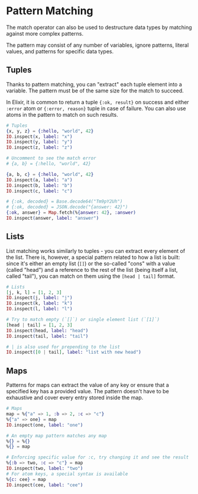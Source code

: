 
# Pattern Matching

The match operator can also be used to destructure data types by matching against more complex patterns.

The pattern may consist of any number of variables, ignore patterns, literal values, and patterns for specific data types.

## Tuples

Thanks to pattern matching, you can "extract" each tuple element into a variable.
The pattern must be of the same size for the match to succeed.

In Elixir, it is common to return a tuple `{:ok, result}` on success and either `:error` atom
or `{:error, reason}` tuple in case of failure.
You can also use atoms in the pattern to match on such results.

<EditorCode>

```elixir
# Tuples
{x, y, z} = {:hello, "world", 42}
IO.inspect(x, label: "x")
IO.inspect(y, label: "y")
IO.inspect(z, label: "z")

# Uncomment to see the match error
# {a, b} = {:hello, "world", 42}

{a, b, c} = {:hello, "world", 42}
IO.inspect(a, label: "a")
IO.inspect(b, label: "b")
IO.inspect(c, label: "c")

# {:ok, decoded} = Base.decode64("Tm9pY2Uh")
# {:ok, decoded} = JSON.decode("{answer: 42}")
{:ok, answer} = Map.fetch(%{answer: 42}, :answer)
IO.inspect(answer, label: "answer")
```

</EditorCode>

## Lists

List matching works similarly to tuples - you can extract every element of the list.
There is, however, a special pattern related to how a list is built:
since it's either an empty list (`[]`) or the so-called "cons" with a value (called "head")
and a reference to the rest of the list (being itself a list, called "tail"),
you can match on them using the `[head | tail]` format.

<EditorCode>

```elixir
# Lists
[j, k, l] = [1, 2, 3]
IO.inspect(j, label: "j")
IO.inspect(k, label: "k")
IO.inspect(l, label: "l")

# Try to match empty (`[]`) or single element list (`[1]`)
[head | tail] = [1, 2, 3]
IO.inspect(head, label: "head")
IO.inspect(tail, label: "tail")

# | is also used for prepending to the list
IO.inspect([0 | tail], label: "list with new head")
```

</EditorCode>

## Maps

Patterns for maps can extract the value of any key or ensure that a specified key has a provided value.
The pattern doesn't have to be exhaustive and cover every entry stored inside the map.

<EditorCode>

```elixir
# Maps
map = %{"a" => 1, :b => 2, :c => "c"}
%{"a" => one} = map
IO.inspect(one, label: "one")

# An empty map pattern matches any map
%{} = %{}
%{} = map

# Enforcing specific value for :c, try changing it and see the result
%{:b => two, :c => "c"} = map
IO.inspect(two, label: "two")
# For atom keys, a special syntax is available
%{c: cee} = map
IO.inspect(cee, label: "cee")
```

</EditorCode>
